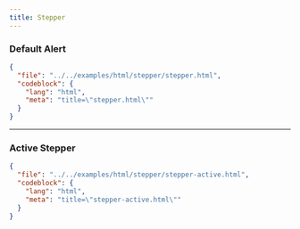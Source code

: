 ```yaml
---
title: Stepper
---
```


### Default Alert

<TWComponentPreview src="/stepper/stepper" />

```json doc-gen:file
{
  "file": "../../examples/html/stepper/stepper.html",
  "codeblock": {
    "lang": "html",
    "meta": "title=\"stepper.html\""
  }
}
```

---

### Active Stepper

<TWComponentPreview src="/stepper/stepper-active" />

```json doc-gen:file
{
  "file": "../../examples/html/stepper/stepper-active.html",
  "codeblock": {
    "lang": "html",
    "meta": "title=\"stepper-active.html\""
  }
}
```
